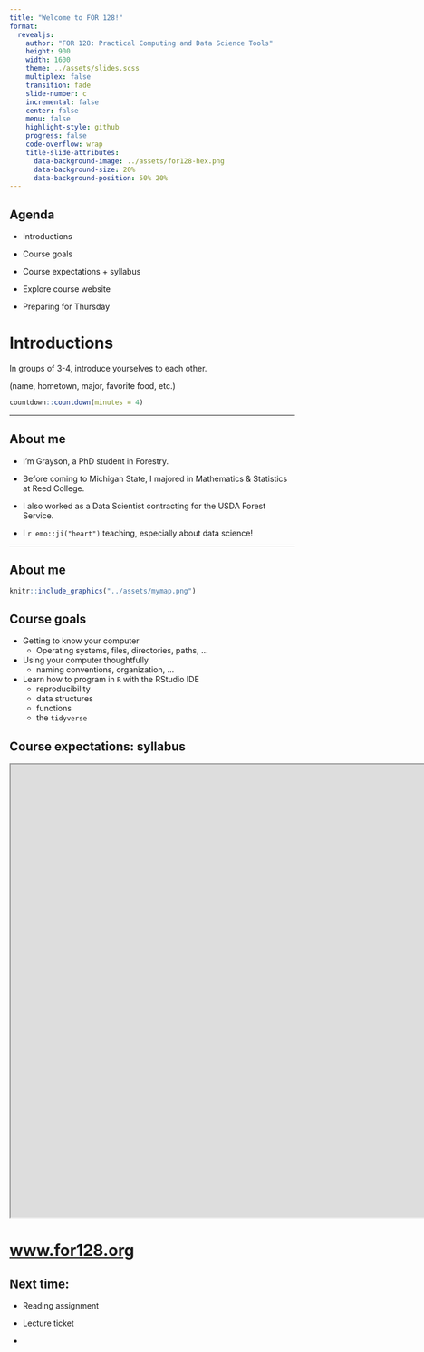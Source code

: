 ```yaml
---
title: "Welcome to FOR 128!"
format: 
  revealjs:
    author: "FOR 128: Practical Computing and Data Science Tools"
    height: 900
    width: 1600
    theme: ../assets/slides.scss
    multiplex: false
    transition: fade
    slide-number: c
    incremental: false
    center: false
    menu: false
    highlight-style: github
    progress: false
    code-overflow: wrap
    title-slide-attributes:
      data-background-image: ../assets/for128-hex.png
      data-background-size: 20%
      data-background-position: 50% 20%
---
```


## Agenda

::: {.incremental}
- Introductions

- Course goals

- Course expectations + syllabus

- Explore course website

- Preparing for Thursday
:::

# Introductions

In groups of 3-4, introduce yourselves to each other. 

(name, hometown, major, favorite food, etc.)

```r
countdown::countdown(minutes = 4)
```

---

## About me

::: {.incremental}
- I'm Grayson, a PhD student in Forestry. 

- Before coming to Michigan State, I majored in Mathematics & Statistics at Reed College.

- I also worked as a Data Scientist contracting for the USDA Forest Service.

- I `r emo::ji("heart")` teaching, especially about data science!
:::
---

## About me

```r
knitr::include_graphics("../assets/mymap.png")
```

## Course goals 

::: {.incremental}

- Getting to know your computer
  - Operating systems, files, directories, paths, ...

- Using your computer thoughtfully
  - naming conventions, organization, ... 
  
- Learn how to program in `R` with the RStudio IDE
  - reproducibility
  - data structures
  - functions
  - the `tidyverse`

:::

## Course expectations: syllabus

```{=html}
<iframe width="1750" height="800" src="https://for128.org/syllabus.html"></iframe>
```


# [www.for128.org](https://www.for128.org)

## Next time: 

- Reading assignment

- Lecture ticket

- 






